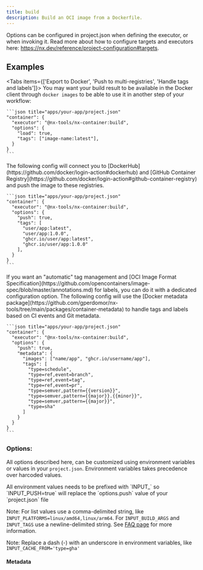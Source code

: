 ```yaml
---
title: build
description: Build an OCI image from a Dockerfile.
---
```


Options can be configured in project.json when defining the executor, or when invoking it. Read more about how to configure targets and executors here: https://nx.dev/reference/project-configuration#targets.

## Examples

<Tabs items={['Export to Docker', 'Push to multi-registries', 'Handle tags and labels']}>
  <Tab value="Export to Docker">
    You may want your build result to be available in the Docker client through `docker images` to be able to use it in another step of your workflow:

    ```json title="apps/your-app/project.json"
    "container": {
      "executor": "@nx-tools/nx-container:build",
      "options": {
        "load": true,
        "tags": ["image-name:latest"],
      }
    }
    ```
  </Tab>
  <Tab value="Push to multi-registries">
    The following config will connect you to [DockerHub](https://github.com/docker/login-action#dockerhub) and [GitHub Container Registry](https://github.com/docker/login-action#github-container-registry) and push the image to these registries.

    ```json title="apps/your-app/project.json"
    "container": {
      "executor": "@nx-tools/nx-container:build",
      "options": {
        "push": true,
        "tags": [
          "user/app:latest",
          "user/app:1.0.0",
          "ghcr.io/user/app:latest",
          "ghcr.io/user/app:1.0.0"
        ],
      }
    }
    ```
  </Tab>
  <Tab value="Handle tags and labels">
    If you want an "automatic" tag management and [OCI Image Format Specification](https://github.com/opencontainers/image-spec/blob/master/annotations.md) for labels, you can do it with a dedicated configuration option.
    The following config will use the [Docker metadata package](https://github.com/gperdomor/nx-tools/tree/main/packages/container-metadata) to handle tags and labels based on CI events and Git metadata.

    ```json title="apps/your-app/project.json"
    "container": {
      "executor": "@nx-tools/nx-container:build",
      "options": {
        "push": true,
        "metadata": {
          "images": ["name/app", "ghcr.io/username/app"],
          "tags": [
            "type=schedule",
            "type=ref,event=branch",
            "type=ref,event=tag",
            "type=ref,event=pr",
            "type=semver,pattern={{version}}",
            "type=semver,pattern={{major}}.{{minor}}",
            "type=semver,pattern={{major}}",
            "type=sha"
          ]
        }
      }
    }
    ```
  </Tab>
</Tabs>

### Options:

  All options described here, can be customized using environment variables or values in your `project.json`. Environment variables takes precedence over harcoded values.

<Callout title="Tip!" type="info">
  All environment values needs to be prefixed with `INPUT_` so `INPUT_PUSH=true` will replace the `options.push` value of your `project.json` file

  Note: For list values use a comma-delimited string, like `INPUT_PLATFORMS=linux/amd64,linux/arm64`. For `INPUT_BUILD_ARGS` and `INPUT_TAGS` use a newline-delimited string. See [FAQ page](/docs/nx-container/faq) for more information.

  Note: Replace a dash (-) with an underscore in environment variables, like `INPUT_CACHE_FROM='type=gha'`
</Callout>

<AutoTypeTable path="../../plugins/nx-container/src/executors/build/schema.d.ts" name="BuildExecutorSchema" />

#### Metadata

<AutoTypeTable path="../../plugins/nx-container/src/executors/build/schema.d.ts" name="Metadata" />
